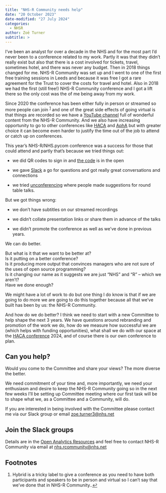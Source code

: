 ```yaml
---
title: "NHS-R Community needs help"
date: "20 October 2023"
date-modified: "27 July 2024"
categories:
  - NHSR
author: Zoë Turner
subtitle: >
---
```


I’ve been an analyst for over a decade in the NHS and for the most part I’d never been to a conference related to my work. Partly it was that they didn’t really exist but also that there is a cost involved for tickets, travel, sometimes hotel, and there was never any budget. Then in 2018 things changed for me. NHS-R Community was set up and I went to one of the first free training sessions in Leeds and because it was free I got a rare agreement for the Trust to cover the costs for travel and hotel. Also in 2018 we had the first (still free!) NHS-R Community conference and I got a lift there so the only cost was the of me being away from my work.

Since 2020 the conference has been either fully in person or streamed so more people can join ^[1](http://localhost:6380/#fn1)^ and one of the great side effects of going virtual is that things are recorded so we have a [YouTube channel](https://www.youtube.com/c/NHSRCommunity) full of wonderful content from the NHS-R Community. And we also have increasing opportunity to go to other conferences like [HACA](https://uobevents.eventsair.com/haca-2023/) and [AphA](https://www.aphanalysts.org/) but with greater choice it can become even harder to justify the time out of the job to attend or catch up on conferences.

This year’s NHS-R/NHS.pycom conference was a success for those that could attend and partly that’s because we tried things out:

-   we did QR codes to sign in and [the code](https://github.com/nhs-r-community/conf-23-checkin) is in the open

-   we gave [Slack](https://resources.nhsrcommunity.com/forum-groups.html#slack) a go for questions and got really great conversations and connections

-   we tried [unconferencing](https://soundcloud.com/nhs-r-community/nhs-r-nhs-pycom-conference-newscast-10th-october-2023) where people made suggestions for round table talks.

But we got things wrong:

-   we don’t have subtitles on our streamed recordings

-   we didn’t collate presentation links or share them in advance of the talks

-   we didn’t promote the conference as well as we’ve done in previous years.

We can do better.

But what is it that we want to be better at?\
Is it putting on a better conference?\
Is it producing more output that convinces managers who are not sure of the uses of open source programming?\
Is it changing our name as it suggests we are just “NHS” and “R” – which we aren’t?\
Have we done enough?

We might have a lot of work to do but one thing I do know is that if we are going to do more we are going to do this together because all that we’ve built has been by us: the NHS-R Community.

And how do we do better? I think we need to start with a new Committee to help shape the next 3 years. We have questions around rebranding and promotion of the work we do, how do we measure how successful we are (which helps with funding opportunities), what shall we do with our space at the [HACA conference](https://uobevents.eventsair.com/haca-2023/) 2024, and of course there is our own conference to plan.

## **Can you help?**

Would you come to the Committee and share your views? The more diverse the better.

We need commitment of your time and, more importantly, we need your enthusiasm and desire to keep the NHS-R Community going so in the next few weeks I’ll be setting up Committee meeting where our first task will be to shape what we, as a Committee and a Community, will do.

If you are interested in being involved with the Committee please contact me via our Slack group or email [zoe.turner3\@nhs.net](mailto:zoe.turner3@nhs.net)

## **Join the Slack groups**

Details are in the [Open Analytics Resources](https://resources.nhsrcommunity.com/forum-groups.html#slack) and feel free to contact NHS-R Community via email at [nhs.rcommunity\@nhs.net](mailto:nhs.rcommunity@nhs.net)

## **Footnotes**

1.  Hybrid is a tricky label to give a conference as you need to have both participants and speakers to be in person and virtual so I can’t say that we’ve done that in NHS-R Community..[↩︎](http://localhost:6380/#fnref1)

